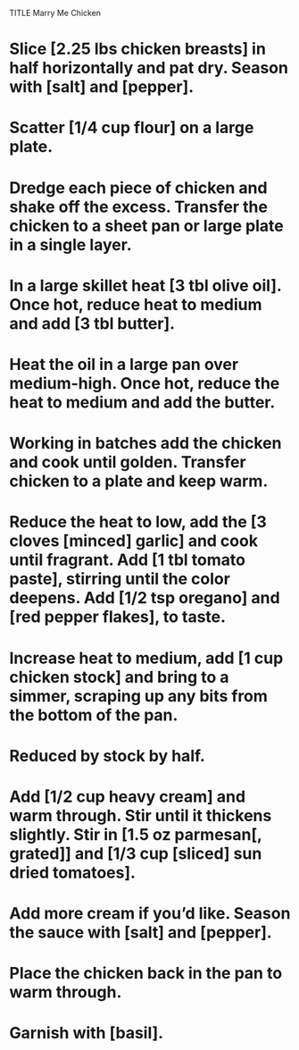 TITLE Marry Me Chicken

# Slice [2.25 lbs chicken breasts] in half horizontally and pat dry. Season with [salt] and [pepper].
# Scatter [1/4 cup flour] on a large plate. 
# Dredge each piece of chicken and shake off the excess. Transfer the chicken to a sheet pan or large plate in a single layer.
# In a large skillet heat [3 tbl olive oil]. Once hot, reduce heat to medium and add [3 tbl butter]. 
# Heat the oil in a large pan over medium-high. Once hot, reduce the heat to medium and add the butter. 
# Working in batches add the chicken and cook until golden. Transfer chicken to a plate and keep warm.
# Reduce the heat to low, add the [3 cloves [minced] garlic] and cook  until fragrant. Add [1 tbl tomato paste], stirring until the color deepens. Add [1/2 tsp oregano] and [red pepper flakes], to taste. 
# Increase heat to medium, add [1 cup chicken stock] and bring to a simmer, scraping up any bits from the bottom of the pan.
# Reduced by stock by half.
# Add [1/2 cup heavy cream] and warm through. Stir until it thickens slightly. Stir in [1.5 oz parmesan[, grated]] and [1/3 cup [sliced] sun dried tomatoes].
# Add more cream if you'd like. Season the sauce with [salt] and [pepper].
# Place the chicken back in the pan to warm through.
# Garnish with [basil].